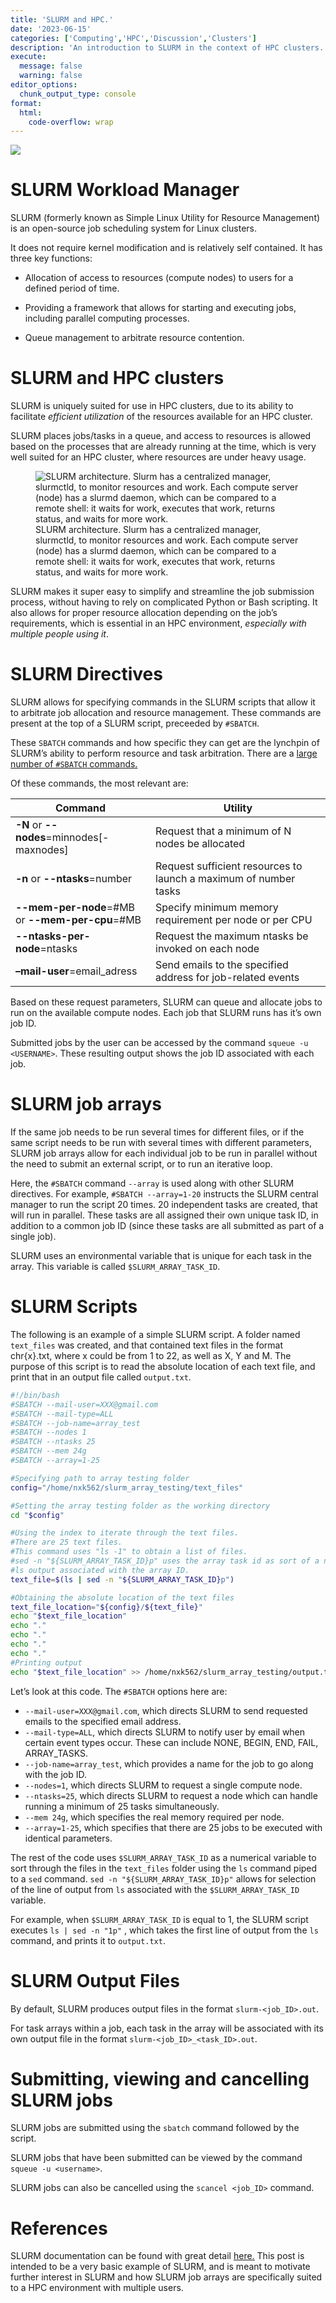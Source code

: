 ---
title: 'SLURM and HPC.'
date: '2023-06-15'
categories: ['Computing','HPC','Discussion','Clusters']
description: 'An introduction to SLURM in the context of HPC clusters.'
execute: 
  message: false
  warning: false
editor_options: 
  chunk_output_type: console
format:
  html:
    code-overflow: wrap
---

![](slurm_logo.png){fig-align="center"}

# SLURM Workload Manager

SLURM (formerly known as Simple Linux Utility for Resource Management) is an open-source job scheduling system for Linux clusters.

It does not require kernel modification and is relatively self contained. It has three key functions:

-   Allocation of access to resources (compute nodes) to users for a defined period of time.

-   Providing a framework that allows for starting and executing jobs, including parallel computing processes.

-   Queue management to arbitrate resource contention.

# SLURM and HPC clusters

SLURM is uniquely suited for use in HPC clusters, due to its ability to facilitate *efficient utilization* of the resources available for an HPC cluster.

SLURM places jobs/tasks in a queue, and access to resources is allowed based on the processes that are already running at the time, which is very well suited for an HPC cluster, where resources are under heavy usage.

![SLURM architecture. Slurm has a centralized manager, slurmctld, to monitor resources and work. Each compute server (node) has a slurmd daemon, which can be compared to a remote shell: it waits for work, executes that work, returns status, and waits for more work.](slurm-diag.png){fig-align="center"}

SLURM makes it super easy to simplify and streamline the job submission process, without having to rely on complicated Python or Bash scripting. It also allows for proper resource allocation depending on the job's requirements, which is essential in an HPC environment, *especially with multiple people using it*.

# SLURM Directives

SLURM allows for specifying commands in the SLURM scripts that allow it to arbitrate job allocation and resource management. These commands are present at the top of a SLURM script, preceeded by `#SBATCH`.

These `SBATCH` commands and how specific they can get are the lynchpin of SLURM's ability to perform resource and task arbitration. There are a [large number of `#SBATCH` commands.](https://slurm.schedmd.com/cpu_management.html)

Of these commands, the most relevant are:

| Command                                           | Utility                                                          |
|--------------------------------|----------------------------------------|
| **-N** or **\--nodes**=minnodes\[-maxnodes\]      | Request that a minimum of N nodes be allocated                   |
| **-n** or **\--ntasks**=number                    | Request sufficient resources to launch a maximum of number tasks |
| **\--mem-per-node**=#MB or **\--mem-per-cpu**=#MB | Specify minimum memory requirement per node or per CPU           |
| **\--ntasks-per-node**=ntasks                     | Request the maximum ntasks be invoked on each node               |
| **--mail-user**=email_adress                      | Send emails to the specified address for job-related events      |

Based on these request parameters, SLURM can queue and allocate jobs to run on the available compute nodes. Each job that SLURM runs has it's own job ID.

Submitted jobs by the user can be accessed by the command `squeue -u <USERNAME>`. These resulting output shows the job ID associated with each job.

# SLURM job arrays

If the same job needs to be run several times for different files, or if the same script needs to be run with several times with different parameters, SLURM job arrays allow for each individual job to be run in parallel without the need to submit an external script, or to run an iterative loop.

Here, the `#SBATCH` command `--array` is used along with other SLURM directives. For example, `#SBATCH --array=1-20` instructs the SLURM central manager to run the script 20 times. 20 independent tasks are created, that will run in parallel. These tasks are all assigned their own unique task ID, in addition to a common job ID (since these tasks are all submitted as part of a single job).

SLURM uses an environmental variable that is unique for each task in the array. This variable is called `$SLURM_ARRAY_TASK_ID`.

# SLURM Scripts

The following is an example of a simple SLURM script. A folder named `text_files` was created, and that contained text files in the format chr{x}.txt, where x could be from 1 to 22, as well as X, Y and M. The purpose of this script is to read the absolute location of each text file, and print that in an output file called `output.txt`.

```bash         
#!/bin/bash
#SBATCH --mail-user=XXX@gmail.com
#SBATCH --mail-type=ALL
#SBATCH --job-name=array_test
#SBATCH --nodes 1
#SBATCH --ntasks 25
#SBATCH --mem 24g
#SBATCH --array=1-25

#Specifying path to array testing folder
config="/home/nxk562/slurm_array_testing/text_files"

#Setting the array testing folder as the working directory
cd "$config"

#Using the index to iterate through the text files.
#There are 25 text files.
#This command uses "ls -1" to obtain a list of files.
#sed -n "${SLURM_ARRAY_TASK_ID}p" uses the array task id as sort of a numerical index. It selects the line of the
#ls output associated with the array ID.
text_file=$(ls | sed -n "${SLURM_ARRAY_TASK_ID}p")

#Obtaining the absolute location of the text files
text_file_location="${config}/${text_file}"
echo "$text_file_location"
echo "."
echo "."
echo "."
echo "."
#Printing output
echo "$text_file_location" >> /home/nxk562/slurm_array_testing/output.txt
```

Let's look at this code. The `#SBATCH` options here are:

-   `--mail-user=XXX@gmail.com`, which directs SLURM to send requested emails to the specified email address.
-   `--mail-type=ALL`, which directs SLURM to notify user by email when certain event types occur. These can include NONE, BEGIN, END, FAIL, ARRAY_TASKS.
-   `--job-name=array_test`, which provides a name for the job to go along with the job ID.
-   `--nodes=1`, which directs SLURM to request a single compute node.
-   `--ntasks=25`, which directs SLURM to request a node which can handle running a minimum of 25 tasks simultaneously.
-   `--mem 24g`, which specifies the real memory required per node.
-   `--array=1-25`, which specifies that there are 25 jobs to be executed with identical parameters.

The rest of the code uses `$SLURM_ARRAY_TASK_ID` as a numerical variable to sort through the files in the `text_files` folder using the `ls` command piped to a `sed` command. `sed -n "${SLURM_ARRAY_TASK_ID}p"` allows for selection of the line of output from `ls` associated with the `$SLURM_ARRAY_TASK_ID` variable.

For example, when `$SLURM_ARRAY_TASK_ID` is equal to 1, the SLURM script executes `ls | sed -n "1p"` , which takes the first line of output from the `ls` command, and prints it to `output.txt`.

# SLURM Output Files

By default, SLURM produces output files in the format `slurm-<job_ID>.out`.

For task arrays within a job, each task in the array will be associated with its own output file in the format `slurm-<job_ID>_<task_ID>.out`.

# Submitting, viewing and cancelling SLURM jobs

SLURM jobs are submitted using the `sbatch` command followed by the script.

SLURM jobs that have been submitted can be viewed by the command `squeue -u <username>`.

SLURM jobs can also be cancelled using the `scancel <job_ID>` command.

# References

SLURM documentation can be found with great detail [here.](https://slurm.schedmd.com/overview.html) This post is intended to be a very basic example of SLURM, and is meant to motivate further interest in SLURM and how SLURM job arrays are specifically suited to a HPC environment with multiple users.
